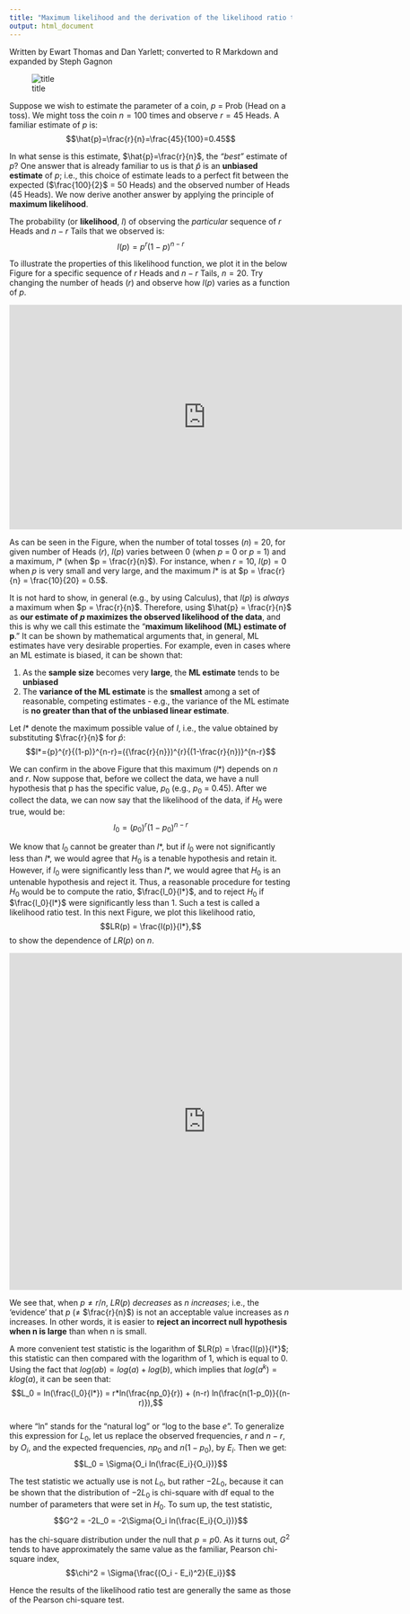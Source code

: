 ```yaml
---
title: "Maximum likelihood and the derivation of the likelihood ratio test statistic"
output: html_document
---
```


Written by Ewart Thomas and Dan Yarlett; converted to R Markdown and expanded by Steph Gagnon  

<div align='center'>
![title](http://mycoinonline.com/bmz_cache/3/3a3a2282a264c7cbaa44f8b6a630f645.image.200x100.jpg)
</div>  

Suppose we wish to estimate the parameter of a coin, $p$ = Prob (Head on a toss). We might 
toss the coin $n = 100$ times and observe $r = 45$ Heads. A familiar estimate of $p$ is: $$\hat{p}=\frac{r}{n}=\frac{45}{100}=0.45$$

In what sense is this estimate, $\hat{p}=\frac{r}{n}$, the *“best”* estimate of $p$? One answer that is already familiar to us is that $\hat{p}$ is an **unbiased estimate** of $p$; i.e., this choice of estimate leads to a perfect fit between the expected ($\frac{100}{2}$ = 50 Heads) and the observed number of Heads (45 Heads). We now derive another answer by applying the principle of **maximum likelihood**.

The probability (or **likelihood**, $l$) of observing the *particular* sequence of $r$ Heads and $n-r$ Tails that we observed is: $$l(p)={p}^{r}{(1-p)}^{n-r}$$

To illustrate the properties of this likelihood function, we plot it in the below Figure for a specific sequence of $r$ Heads and $n-r$ Tails, $n = 20$. Try changing the number of heads ($r$) and observe how $l(p)$ varies as a function of $p$.   

<iframe src="http://spark.rstudio.com/supsych/maximum_likelihood/" style="border: none; width: 700px; height: 400px"></iframe>

As can be seen in the Figure, when the number of total tosses ($n$) = 20, for given number of Heads ($r$), $l(p)$ varies between 0 (when $p$ = 0 or $p$ = 1) and a maximum, $l*$ (when $p = \frac{r}{n}$). For instance, when $r = 10$, $l(p) = 0$ when $p$ is very small and very large, and the maximum $l*$ is at $p = \frac{r}{n} = \frac{10}{20} = 0.5$.  

It is not hard to show, in general (e.g., by using Calculus), that $l(p)$ is *always* a maximum when $p = \frac{r}{n}$. Therefore, using $\hat{p} = \frac{r}{n}$ as **our estimate of $p$ maximizes the observed likelihood of the data**, and this is why we call this estimate the “**maximum likelihood (ML) estimate of p**.” It can be shown by mathematical arguments that, in general, ML estimates have very desirable properties. For example, even in cases where an ML estimate is biased, it can be shown that:

1.  As the **sample size** becomes very **large**, the **ML estimate** tends to be **unbiased**
2.  The **variance of the ML estimate** is the **smallest** among a set of reasonable, competing estimates - e.g., the variance of the ML estimate is **no greater than that of the unbiased linear estimate**.  


Let $l*$ denote the maximum possible value of $l$, i.e., the value obtained by substituting $\frac{r}{n}$ for $\hat{p}$: $$l*={p}^{r}{(1-p)}^{n-r}=({\frac{r}{n}})^{r}{(1-\frac{r}{n})}^{n-r}$$  

We can confirm in the above Figure that this maximum ($l*$) depends on $n$ and $r$. Now suppose that, before we collect the data, we have a null hypothesis that p has the specific value, $p_0$ (e.g., $p_0$ = 0.45). After we collect the data, we can now say that the likelihood of the data, if $H_0$ were true, would be: $$l_0 = (p_0)^{r}({1-p_0})^{n-r}$$  

We know that $l_0$ cannot be greater than $l*$, but if $l_0$ were not significantly less than $l*$, we would agree that $H_0$ is a tenable hypothesis and retain it. However, if $l_0$ were significantly less than $l*$, we would agree that $H_0$ is an untenable hypothesis and reject it. Thus, a reasonable procedure for testing $H_0$ would be to compute the ratio, $\frac{l_0}{l*}$, and to reject $H_0$ if $\frac{l_0}{l*}$ were significantly less than 1. Such a test is called a likelihood ratio test. In this next Figure, we plot this likelihood ratio, $$LR(p) = \frac{l(p)}{l*},$$ to show the dependence of $LR(p)$ on $n$. 

<iframe src="http://spark.rstudio.com/supsych/maxlik_2/" style="border: none; width: 700px; height: 600px"></iframe>

We see that, when $p ≠ r/n$, $LR(p)$ *decreases* as $n$ $increases$; i.e., the ‘evidence’ that $p$ (≠ $\frac{r}{n}$) is not an acceptable value increases as $n$ increases. In other words, it is easier to **reject an incorrect null hypothesis when n is large** than when n is small.   

A more convenient test statistic is the logarithm of $LR(p) = \frac{l(p)}{l*}$; this statistic can then compared with the logarithm of 1, which is equal to 0. Using the fact that $log(ab) = log(a) + log(b)$, which implies that $log(a^k) = klog(a)$, it can be seen that: $$L_0 = ln(\frac{l_0}{l*}) = r*ln(\frac{np_0}{r}) + (n-r) ln(\frac{n(1-p_0)}{(n-r)}),$$  
where "ln" stands for the "natural log" or "log to the base $e$". To generalize this expression for $L_0$, let us replace the observed frequencies, $r$ and $n-r$, by $O_i$, and the expected frequencies, $np_0$ and $n(1-p_0)$, by $E_i$. Then we get: $$L_0 = \Sigma{O_i ln(\frac{E_i}{O_i})}$$   

The test statistic we actually use is not $L_0$, but rather $-2L_0$, because it can be shown that the distribution of $-2L_0$ is chi-square with df equal to the number of parameters that were set in $H_0$. To sum up, the test statistic, $$G^2 = -2L_0 = -2\Sigma{O_i ln(\frac{E_i}{O_i})}$$ 

has the chi-square distribution under the null that $p = p0$. As it turns out, $G^2$ tends to have approximately the same value as the familiar, Pearson chi-square index,
$$\chi^2 = \Sigma{\frac{(O_i - E_i)^2}{E_i}}$$   

Hence the results of the likelihood ratio test are generally the same as those of the Pearson chi-square test.
